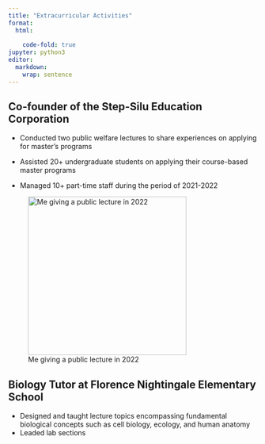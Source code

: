 ```yaml
---
title: "Extracurricular Activities"
format: 
  html:
    
    code-fold: true
jupyter: python3
editor: 
  markdown: 
    wrap: sentence
---
```


## Co-founder of the Step-Silu Education Corporation

-   Conducted two public welfare lectures to share experiences on applying for master's programs

-   Assisted 20+ undergraduate students on applying their course-based master programs

-   Managed 10+ part-time staff during the period of 2021-2022

![Me giving a public lecture in 2022](images/public2022.jpg){fig-align="left" width="320"}

## Biology Tutor at Florence Nightingale Elementary School

-   Designed and taught lecture topics encompassing fundamental biological concepts such as cell biology, ecology, and human anatomy
-   Leaded lab sections
